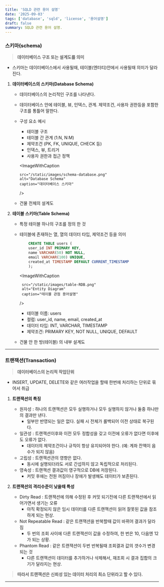 ```yaml
---
title: 'SQLD 관련 용어 설명'
date: '2025-09-03'
tags: ['database', 'sqld', 'license', '용어설명']
draft: false
summary: SQLD 관련 용어 설명.
---
```



### 스키마(schema)

> **데이터베이스 구조 또는 설계도를 의미**

- 스키마는 데이터베이스에서 사용될때, 테이블(엔터티)안에서 사용될때 의미가 달라진다.

1.  **데이터베이스의 스키마(Database Schema)**
    - 데이터베이스의 논리적인 구조를 나타낸다.
    - 데이터베이스 안에 테이블, 뷰, 인덱스, 관계. 제약조건, 사용자 권한등을 포함한 구조를 통틀어 말한다.

    - 구성 요소 예시
      - 테이블 구조
      - 테이블 간 관계 (1:N, N:M)
      - 제약조건 (PK, FK, UNIQUE, CHECK 등)
      - 인덱스, 뷰, 트리거
      - 사용자 권한과 접근 정책

       <ImageWithCaption

          src="/static/images/schema-database.png"
          alt="Database Schema"
          caption="데이터베이스 스키마"

      />

    - 건물 전체의 설계도

2.  **테이블 스키마(Table Schema)**
    - 특정 테이블 하나의 구조를 정의 한 것
    - 테이블에 존재하는 열, 열의 데이터 타입, 제약조건 등을 의미

      ```sql
          CREATE TABLE users (
          user_id INT PRIMARY KEY,
          name VARCHAR(50) NOT NULL,
          email VARCHAR(100) UNIQUE,
          created_at TIMESTAMP DEFAULT CURRENT_TIMESTAMP
          );
      ```

        <ImageWithCaption

           src="/static/images/table-RDB.png"
           alt="Entity Diagram"
           caption="테이블 관점 용어설명"

      />
      - 테이블 이름: users
      - 컬럼: user_id, name, email, created_at
      - 데이터 타입: INT, VARCHAR, TIMESTAMP
      - 제약조건: PRIMARY KEY, NOT NULL, UNIQUE, DEFAULT

    - 건물 안 한 방(테이블) 의 내부 설계도

---

### 트랜잭션(Transaction)

> **데이터베이스의 논리적 작업단위**

- INSERT, UPDATE, DELETE와 같은 여러작업을 할때 한번에 처리하는 단위로 묶어서 취급

1. **트랜잭션의 특징**
   - 원자성 : 하나의 트랜잭션은 모두 실행하거나 모두 실행하지 않거나 둘중 하나만의 결과만 낸다.
     - 일부만 반영되는 일은 없다. 실패 시 전체가 롤백되어 이전 상태로 복구된다.
   - 일관성 : 트랜잭션이후와 이전 모두 정합성을 갖고 이전에 오류가 없다면 이후에도 오류가 없다.
     - 데이터의 제약조건이나 규칙이 항상 유지되어야 한다. (예: 계좌 잔액이 음수가 되지 않음)
   - 고립성 : 트랜잭션관의 영향은 없다.
     - 동시에 실행되더라도 서로 간섭하지 않고 독립적으로 처리된다.
   - 영속성 : 트랜잭션 결과값이 영구적으로 DB에 저장된다.
     - 커밋 후에는 전원 꺼짐이나 장애가 발생해도 데이터가 보존된다.

2. **트랜잭션의 격리수준이 낮을때 특성**
   - Dirty Read : 트랜잭션에 의해 수정된 후 커밋 되기전에 다른 트랜잭션에서 읽어가면서 생기는 오류
     - 아직 확정되지 않은 임시 데이터를 다른 트랜잭션이 읽어 잘못된 값을 참조하게 되는 현상.
   - Not Repeatable Read : 같은 트랜잭션을 반복할때 값이 바뀌어 결과가 달라짐
     - 두 번의 조회 사이에 다른 트랜잭션이 값을 수정하여, 한 번은 10, 다음엔 12가 되는 상황.
   - Phantom Read : 같은 트랜잭션이 두번 반복될때 조회결과 값의 갯수가 변경되는 것
     - 다른 트랜잭션이 데이터를 추가하거나 삭제해서, 재조회 시 결과 집합의 크기가 달라지는 현상.

> **따라서 트랜잭션은 신뢰성 있는 데이터 처리의 최소 단위라고 할 수 있다.**

---

